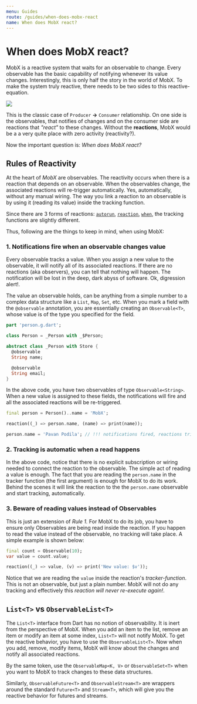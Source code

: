 ```yaml
---
menu: Guides
route: /guides/when-does-mobx-react
name: When does MobX react?
---
```


# When does MobX react?

MobX is a reactive system that waits for an observable to change. Every observable has the basic capability of notifying whenever its value changes. Interestingly, this is only half the story in the world of MobX. To make the system truly reactive, there needs to be two sides to this reactive-equation.


<img src=./reactive-equation.png />

This is the classic case of `Producer` **→** `Consumer` relationship. On one side is the observables, that notifies of changes and on the consumer side are reactions that _"react"_ to these changes. Without the **reactions**, MobX would be a a very quite place with zero activity (reactivity?).

Now the important question is: _When does MobX react?_

## Rules of Reactivity

At the heart of _MobX_ are observables. The reactivity occurs when there is a reaction that depends on an observable. When the observables change, the associated reactions will re-trigger automatically. Yes, automatically, without any manual wiring. The way you link a reaction to an observable is by using it (reading its value) inside the tracking function.

Since there are 3 forms of reactions: [`autorun`](/api/reaction#autorun), [`reaction`](/api/reaction#reaction), [`when`](/api/reaction#when), the tracking functions are slightly different.

Thus, following are the things to keep in mind, when using MobX:

### 1. Notifications fire when an observable changes value

Every observable tracks a value. When you assign a new value to the observable, it will notify all of its associated reactions. If there are no reactions (aka observers), you can tell that nothing will happen. The notification will be lost in the deep, dark abyss of software. Ok, digression alert!.

The value an observable holds, can be anything from a simple number to a complex data structure like a `List`, `Map`, `Set`, etc. When you mark a field with the `@observable` annotation, you are essentially creating an `Observable<T>`, whose value is of the type you specified for the field.

```dart
part 'person.g.dart';

class Person = _Person with _$Person;

abstract class _Person with Store {
  @observable
  String name;

  @observable
  String email;
}
```

In the above code, you have two observables of type `Observable<String>`. When a new value is assigned to these fields, the notifications will fire and all the associated reactions will be re-triggered.

```dart
final person = Person()..name = 'MobX';

reaction((_) => person.name, (name) => print(name));

person.name = 'Pavan Podila'; // !!! notifications fired, reactions triggered !!!
```

### 2. Tracking is automatic when a read happens

In the above code, notice that there is no explicit subscription or wiring needed to connect the reaction to the observable. The simple act of reading a value is enough. The fact that you are reading the `person.name` in the tracker function (the first argument) is enough for MobX to do its work. Behind the scenes it will link the reaction to the the `person.name` observable and start tracking, automatically.

### 3. Beware of reading values instead of Observables

This is just an extension of _Rule 1._ For MobX to do its job, you have to ensure only Observables are being read inside the reaction. If you happen to read the value instead of the observable, no tracking will take place. A simple example is shown below:

```dart
final count = Observable(10);
var value = count.value;

reaction((_) => value, (v) => print('New value: $v'));
```

Notice that we are reading the `value` inside the reaction's _tracker-function_. This is not an observable, but just a plain number. MobX will not do any tracking and effectively this _reaction will never re-execute again!_.

## `List<T>` vs `ObservableList<T>`

The `List<T>` interface from Dart has no notion of observability. It is inert from the perspective of MobX. When you add an item to the list, remove an item or modify an item at some index, `List<T>` will not notify MobX. To get the reactive behavior, you have to use the `ObservableList<T>`. Now when you add, remove, modify items, MobX will know about the changes and notify all associated reactions.

By the same token, use the `ObservableMap<K, V>` or `ObservableSet<T>` when you want to MobX to track changes to these data structures.

Similarly, `ObservableFuture<T>` and `ObservableStream<T>` are wrappers around the standard `Future<T>` and `Stream<T>`, which will give you the reactive behavior for futures and streams.
